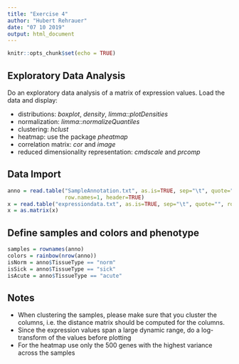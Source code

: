 ```yaml
---
title: "Exercise 4"
author: "Hubert Rehrauer"
date: "07 10 2019"
output: html_document
---
```


```r
knitr::opts_chunk$set(echo = TRUE)
```

## Exploratory Data Analysis

Do an exploratory data analysis of a matrix of expression values. Load the data and display:

* distributions: *boxplot*, *density*, *limma::plotDensities*
* normalization: *limma::normalizeQuantiles*
* clustering: *hclust*
* heatmap: use the package *pheatmap*
* correlation matrix: *cor* and *image*
* reduced dimensionality representation: *cmdscale* and *prcomp*


## Data Import
```r
anno = read.table("SampleAnnotation.txt", as.is=TRUE, sep="\t", quote="",
                  row.names=1, header=TRUE)
x = read.table("expressiondata.txt", as.is=TRUE, sep="\t", quote="", row.names=1, header=TRUE, check.names = FALSE)
x = as.matrix(x)
```

## Define samples and colors and phenotype
```r
samples = rownames(anno)
colors = rainbow(nrow(anno))
isNorm = anno$TissueType == "norm"
isSick = anno$TissueType == "sick"
isAcute = anno$TissueType == "acute"
```

## Notes

* When clustering the samples, please make sure that you cluster the columns, i.e. the distance matrix should be computed for the columns.
* Since the expression values span a large dynamic range, do a log-transform of the values before plotting
* For the heatmap use only the 500 genes with the highest variance across the samples

